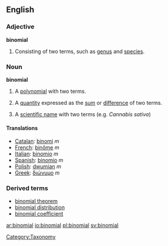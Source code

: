==English==

===Adjective===
'''binomial''' 

# Consisting of two terms, such as [[genus]] and [[species]].

===Noun===
{{wikipedia}}
'''binomial'''
# {{algebra}} A [[polynomial]] with two terms.
# {{algebra}} A [[quantity]] expressed as the [[sum]] or [[difference]] of two terms.
# {{biology}} A [[scientific name]] with two terms (e.g. ''Cannabis sativa'')

====Translations====
*[[Catalan]]: [[binomi]] ''m''
*[[French]]: [[binôme]] ''m''
*[[Italian]]: [[binomio]] ''m''
*[[Spanish]]: [[binomio]] ''m''
*[[Polish]]: [[dwumian]] ''m''
*[[Greek]]: [[διώνυμο]] ''m''

===Derived terms===
*[[binomial theorem]]
*[[binomial distribution]]
*[[binomial coefficient]]

[[Category:Taxonomy]]

[[ar:binomial]]
[[io:binomial]]
[[pl:binomial]]
[[sv:binomial]]